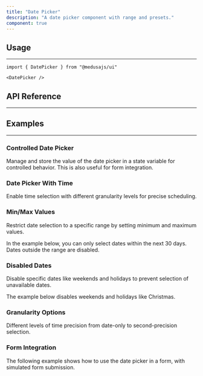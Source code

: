 ```yaml
---
title: "Date Picker"
description: "A date picker component with range and presets."
component: true
---
```


<ComponentExample name="date-picker-demo" />

## Usage

---

```tsx
import { DatePicker } from "@medusajs/ui"
```

```tsx
<DatePicker />
```

## API Reference

---

<ComponentReference mainComponent="DatePicker" />

## Examples

---

### Controlled Date Picker

Manage and store the value of the date picker in a state variable for controlled behavior. This is also useful for form integration.

<ComponentExample name="date-picker-controlled" />

### Date Picker With Time

Enable time selection with different granularity levels for precise scheduling.

<ComponentExample name="date-picker-with-time" />

### Min/Max Values

Restrict date selection to a specific range by setting minimum and maximum values.

In the example below, you can only select dates within the next 30 days. Dates outside the range are disabled.

<ComponentExample name="date-picker-min-max" />

### Disabled Dates

Disable specific dates like weekends and holidays to prevent selection of unavailable dates.

The example below disables weekends and holidays like Christmas.

<ComponentExample name="date-picker-business-hours" />

### Granularity Options

Different levels of time precision from date-only to second-precision selection.

<ComponentExample name="date-picker-granularity" />

### Form Integration

The following example shows how to use the date picker in a form, with simulated form submission.

<ComponentExample name="date-picker-form" />
